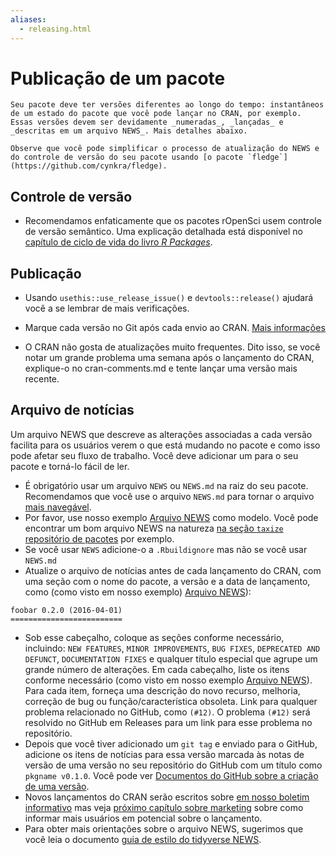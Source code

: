 ```yaml
---
aliases: 
  - releasing.html
---
```


# Publicação de um pacote {#releasing}

```block
Seu pacote deve ter versões diferentes ao longo do tempo: instantâneos de um estado do pacote que você pode lançar no CRAN, por exemplo. Essas versões devem ser devidamente _numeradas_, _lançadas_ e _descritas em um arquivo NEWS_. Mais detalhes abaixo.

Observe que você pode simplificar o processo de atualização do NEWS e do controle de versão do seu pacote usando [o pacote `fledge`] (https://github.com/cynkra/fledge).
```

## Controle de versão {#versioning}

- Recomendamos enfaticamente que os pacotes rOpenSci usem controle de versão semântico. Uma explicação detalhada está disponível no [capítulo de ciclo de vida do livro *R Packages*](https://r-pkgs.org/lifecycle.html).

## Publicação {#releasing}

- Usando `usethis::use_release_issue()` e `devtools::release()` ajudará você a se lembrar de mais verificações.

- Marque cada versão no Git após cada envio ao CRAN. [Mais informações](https://help.github.com/articles/creating-releases/)

- O CRAN não gosta de atualizações muito frequentes. Dito isso, se você notar um grande problema uma semana após o lançamento do CRAN, explique-o no cran-comments.md e tente lançar uma versão mais recente.

## Arquivo de notícias {#news}

Um arquivo NEWS que descreve as alterações associadas a cada versão facilita para os usuários verem o que está mudando no pacote e como isso pode afetar seu fluxo de trabalho. Você deve adicionar um para o seu pacote e torná-lo fácil de ler.

- É obrigatório usar um arquivo `NEWS` ou `NEWS.md` na raiz do seu pacote. Recomendamos que você use o arquivo `NEWS.md` para tornar o arquivo [mais navegável](https://happygitwithr.com/workflows-browsability.html).
- Por favor, use nosso exemplo [Arquivo NEWS](#newstemplate) como modelo. Você pode encontrar um bom arquivo NEWS na natureza [na seção `taxize` repositório de pacotes](https://github.com/ropensci/taxize/blob/master/NEWS.md) por exemplo.
- Se você usar `NEWS` adicione-o a `.Rbuildignore` mas não se você usar `NEWS.md`
- Atualize o arquivo de notícias antes de cada lançamento do CRAN, com uma seção com o nome do pacote, a versão e a data de lançamento, como (como visto em nosso exemplo) [Arquivo NEWS](#newstemplate)):

```
foobar 0.2.0 (2016-04-01)
=========================
```

- Sob esse cabeçalho, coloque as seções conforme necessário, incluindo: `NEW FEATURES`, `MINOR IMPROVEMENTS`, `BUG FIXES`, `DEPRECATED AND DEFUNCT`, `DOCUMENTATION FIXES` e qualquer título especial que agrupe um grande número de alterações. Em cada cabeçalho, liste os itens conforme necessário (como visto em nosso exemplo [Arquivo NEWS](#newstemplate)). Para cada item, forneça
  uma descrição do novo recurso, melhoria, correção de bug ou função/característica obsoleta. Link
  para qualquer problema relacionado no GitHub, como `(#12)`. O problema `(#12)` será resolvido no GitHub em Releases para um link para esse problema no repositório.
- Depois que você tiver adicionado um `git tag` e enviado para o GitHub, adicione os itens de notícias para essa versão marcada às notas de versão de uma versão no seu repositório do GitHub com um título como `pkgname v0.1.0`. Você pode ver [Documentos do GitHub sobre a criação de uma versão](https://help.github.com/articles/creating-releases/).
- Novos lançamentos do CRAN serão escritos sobre [em nosso boletim informativo](https://news.ropensci.org/) mas veja [próximo capítulo sobre marketing](#marketing) sobre como informar mais usuários em potencial sobre o lançamento.
- Para obter mais orientações sobre o arquivo NEWS, sugerimos que você leia o documento [guia de estilo do tidyverse NEWS](https://style.tidyverse.org/news.html).


